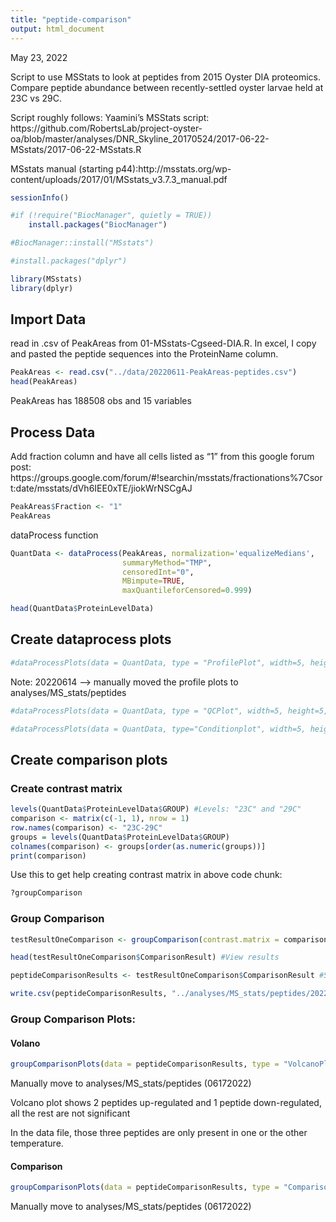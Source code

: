 ```yaml
---
title: "peptide-comparison"
output: html_document
---
```

May 23, 2022

Script to use MSStats to look at peptides from 2015 Oyster DIA proteomics. Compare peptide abundance between recently-settled oyster larvae held at 23C vs 29C. 

Script roughly follows:
Yaamini's MSStats script: https://github.com/RobertsLab/project-oyster-oa/blob/master/analyses/DNR_Skyline_20170524/2017-06-22-MSstats/2017-06-22-MSstats.R

MSstats manual (starting p44):http://msstats.org/wp-content/uploads/2017/01/MSstats_v3.7.3_manual.pdf
```r
sessionInfo()
```

```r
#if (!require("BiocManager", quietly = TRUE))
    install.packages("BiocManager")

#BiocManager::install("MSstats")
```

```r
#install.packages("dplyr")
```

```r
library(MSstats)
library(dplyr)
```


## Import Data

read in .csv of PeakAreas from 01-MSstats-Cgseed-DIA.R. In excel, I copy and pasted the peptide sequences into the ProteinName column. 
```r
PeakAreas <- read.csv("../data/20220611-PeakAreas-peptides.csv")
head(PeakAreas)
```

PeakAreas has 188508 obs and 15 variables



## Process Data
Add fraction column and have all cells listed as "1" from this google forum post: https://groups.google.com/forum/#!searchin/msstats/fractionations%7Csort:date/msstats/dVh6IEE0xTE/jiokWrNSCgAJ
```r
PeakAreas$Fraction <- "1"
PeakAreas
```

dataProcess function
```r
QuantData <- dataProcess(PeakAreas, normalization='equalizeMedians',
                         summaryMethod="TMP",
                         censoredInt="0",
                         MBimpute=TRUE,
                         maxQuantileforCensored=0.999)
```

```r
head(QuantData$ProteinLevelData)
```
## Create dataprocess plots

```r
#dataProcessPlots(data = QuantData, type = "ProfilePlot", width=5, height=5, address = "../analyses/")
```

Note: 20220614 --> manually moved the profile plots to analyses/MS_stats/peptides 

```r
#dataProcessPlots(data = QuantData, type = "QCPlot", width=5, height=5, address = "../analyses/MS_stats/peptides")
```

```r
#dataProcessPlots(data = QuantData, type="Conditionplot", width=5, height=5, address = "../analyses/MS_stats/peptides/peptides")
```

## Create comparison plots

### Create contrast matrix
```r
levels(QuantData$ProteinLevelData$GROUP) #Levels: "23C" and "29C"
comparison <- matrix(c(-1, 1), nrow = 1)
row.names(comparison) <- "23C-29C"
groups = levels(QuantData$ProteinLevelData$GROUP)
colnames(comparison) <- groups[order(as.numeric(groups))]
print(comparison)
```

Use this to get help creating contrast matrix in above code chunk:
```r
?groupComparison
```

### Group Comparison

```r
testResultOneComparison <- groupComparison(contrast.matrix = comparison, data = QuantData) 
```

```r
head(testResultOneComparison$ComparisonResult) #View results
```

```r
peptideComparisonResults <- testResultOneComparison$ComparisonResult #Save as new dataframe
```

```r
write.csv(peptideComparisonResults, "../analyses/MS_stats/peptides/20220617-2015Cgseed-peptidecomp.csv", col.names = c("Peptide", "Label", "log2FC", "SE", "Tvalue", "DF", "pvalue"), row.names = F) #write out comparison
```

### Group Comparison Plots:

#### Volano
```r
groupComparisonPlots(data = peptideComparisonResults, type = "VolcanoPlot") #Volcano plot, alpha = 0.05.
```
Manually move to analyses/MS_stats/peptides (06172022)

Volcano plot shows 2 peptides up-regulated and 1 peptide down-regulated, all the rest are not significant

In the data file, those three peptides are only present in one or the other temperature.  

#### Comparison
```r
groupComparisonPlots(data = peptideComparisonResults, type = "ComparisonPlot") #Comparison plot, alpha = 0.05
```
Manually move to analyses/MS_stats/peptides (06172022)


